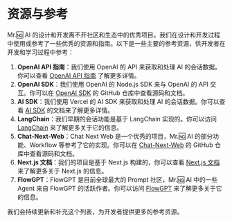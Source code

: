 # 资源与参考

Mr.🆖 AI 的设计和开发离不开社区和生态中的优秀项目。我们在设计和开发过程中使用或参考了一些优秀的资源和指南。以下是一些主要的参考资源，供开发者在开发和学习过程中参考：

1. **OpenAI API 指南**：我们使用 OpenAI 的 API 来获取和处理 AI 的会话数据。你可以查看 [OpenAI API 指南](https://platform.openai.com/docs/api-reference/introduction) 了解更多详情。
2. **OpenAI SDK**：我们使用 OpenAI 的 Node.js SDK 来与 OpenAI 的 API 交互。你可以在 [OpenAI SDK](https://github.com/openai/openai-node) 的 GitHub 仓库中查看源码和文档。
3. **AI SDK**：我们使用 Vercel 的 AI SDK 来获取和处理 AI 的会话数据。你可以查看 [AI SDK](https://sdk.vercel.ai/docs) 的文档来了解更多详情。
4. **LangChain**：我们早期的会话功能是基于 LangChain 实现的。你可以访问 [LangChain](https://langchain.com) 来了解更多关于它的信息。
5. **Chat-Next-Web**：Chat Next Web 是一个优秀的项目，Mr.🆖 AI 的部分功能、Workflow 等参考了它的实现。你可以在 [Chat-Next-Web](https://github.com/Yidadaa/ChatGPT-Next-Web) 的 GitHub 仓库中查看源码和文档。
6. **Next.js 文档**：我们的项目是基于 Next.js 构建的，你可以查看 [Next.js 文档](https://nextjs.org/docs) 来了解更多关于 Next.js 的信息。
7. **FlowGPT**：FlowGPT 是目前全球最大的 Prompt 社区，Mr.🆖 AI 中的一些 Agent 来自 FlowGPT 的活跃作者。你可以访问 [FlowGPT](https://flowgpt.com/) 来了解更多关于它的信息。

我们会持续更新和补充这个列表，为开发者提供更多的参考资源。
